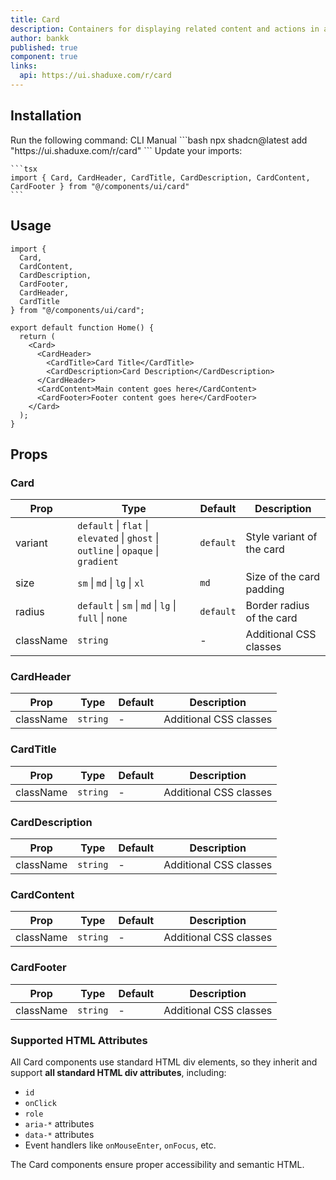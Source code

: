 ```yaml
---
title: Card
description: Containers for displaying related content and actions in a single unit.
author: bankk
published: true
component: true
links:
  api: https://ui.shaduxe.com/r/card
---
```


<ComponentPreview name="card-demo" />


## Installation

<Steps>
  <Step>
    Run the following command:
    <Tabs defaultValue="cli">
    <TabsList>
      <TabsTrigger value="cli">CLI</TabsTrigger>
      <TabsTrigger value="manual">Manual</TabsTrigger>
    </TabsList>
      <TabsContent value="cli">
        ```bash
        npx shadcn@latest add "https://ui.shaduxe.com/r/card"
        ```
      </TabsContent>
      <TabsContent value="manual">
        <ComponentSource name="card" />
      </TabsContent>
    </Tabs>
  </Step>
  <Step>
    Update your imports:
    
    ```tsx
    import { Card, CardHeader, CardTitle, CardDescription, CardContent, CardFooter } from "@/components/ui/card"
    ```
  </Step>
</Steps>

## Usage

```tsx {1-8,12-19} showLineNumbers
import { 
  Card, 
  CardContent, 
  CardDescription, 
  CardFooter, 
  CardHeader, 
  CardTitle 
} from "@/components/ui/card";

export default function Home() {
  return (
    <Card>
      <CardHeader>
        <CardTitle>Card Title</CardTitle>
        <CardDescription>Card Description</CardDescription>
      </CardHeader>
      <CardContent>Main content goes here</CardContent>
      <CardFooter>Footer content goes here</CardFooter>
    </Card>
  );
}
```

## Props

### Card

| Prop      | Type                                                                      | Default   | Description                |
| --------- | ------------------------------------------------------------------------- | --------- | -------------------------- |
| variant   | `default` \| `flat` \| `elevated` \| `ghost` \| `outline` \| `opaque` \| `gradient` | `default` | Style variant of the card  |
| size      | `sm` \| `md` \| `lg` \| `xl`                                              | `md`      | Size of the card padding   |
| radius    | `default` \| `sm` \| `md` \| `lg` \| `full` \| `none`                     | `default` | Border radius of the card  |
| className | `string`                                                                  | -         | Additional CSS classes     |

### CardHeader

| Prop      | Type     | Default | Description              |
| --------- | -------- | ------- | ------------------------ |
| className | `string` | -       | Additional CSS classes   |

### CardTitle

| Prop      | Type     | Default | Description              |
| --------- | -------- | ------- | ------------------------ |
| className | `string` | -       | Additional CSS classes   |

### CardDescription

| Prop      | Type     | Default | Description              |
| --------- | -------- | ------- | ------------------------ |
| className | `string` | -       | Additional CSS classes   |

### CardContent

| Prop      | Type     | Default | Description              |
| --------- | -------- | ------- | ------------------------ |
| className | `string` | -       | Additional CSS classes   |

### CardFooter

| Prop      | Type     | Default | Description              |
| --------- | -------- | ------- | ------------------------ |
| className | `string` | -       | Additional CSS classes   |

### Supported HTML Attributes

All Card components use standard HTML div elements, so they inherit and support **all standard HTML div attributes**, including:

- `id`
- `onClick`
- `role`
- `aria-*` attributes
- `data-*` attributes
- Event handlers like `onMouseEnter`, `onFocus`, etc.

The Card components ensure proper accessibility and semantic HTML. 